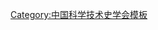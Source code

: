 {{Navbox
| name   = 中国科学技术史学会第八届理事会
| title  = [[中国科学技术史学会]]第八届理事会
| above  = 2008年11月－2015年12月
| bodyclass = hlist
| group1 = 理事长
| list1  = [[廖育群]]
| group2 = 副理事长
| list2  = 
* [[吴国盛]]
* [[胡化凯]]
* [[关增建]]
* [[梅建军]]
* [[张大庆]]
| group3 = 秘书长
| list3  = [[鲁大龙]]
| group4 = 常务理事
| list4  = 
* [[方晓阳]]
* [[王思明]]
* [[冯立昇]]
* [[关增建]]
* [[孙小淳]]
* [[吴国盛]]
* [[张大庆]]
* [[张藜|张　藜]]
* [[李成智]]
* [[李艳平]]
* [[杨舰|杨　舰]]
* [[姜振寰]]
* [[胡化凯]]
* [[钮卫星]]
* [[唐晓峰]]
* [[徐光台]]
* [[梅建军]]
* [[鲁大龙]]
* [[廖育群]]
| group5 = 
| list5  = 
| group6 = 
| list6  = 
}}<noinclude>
{{collapsible option}}
[[Category:中国科学技术史学会模板]]
</noinclude>